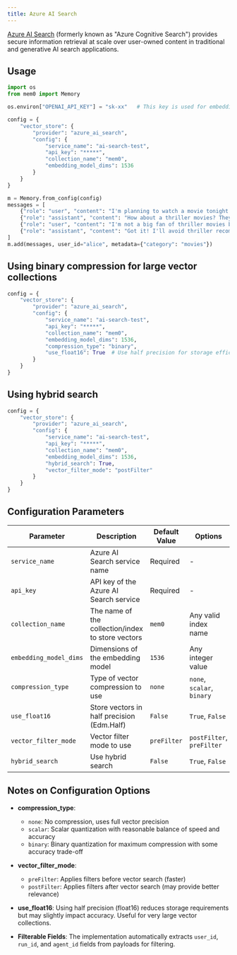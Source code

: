```yaml
---
title: Azure AI Search
---
```


[Azure AI Search](https://learn.microsoft.com/azure/search/search-what-is-azure-search/) (formerly known as "Azure Cognitive Search") provides secure information retrieval at scale over user-owned content in traditional and generative AI search applications.

## Usage

```python
import os
from mem0 import Memory

os.environ["OPENAI_API_KEY"] = "sk-xx"   # This key is used for embedding purpose

config = {
    "vector_store": {
        "provider": "azure_ai_search",
        "config": {
            "service_name": "ai-search-test",
            "api_key": "*****",
            "collection_name": "mem0",
            "embedding_model_dims": 1536
        }
    }
}

m = Memory.from_config(config)
messages = [
    {"role": "user", "content": "I'm planning to watch a movie tonight. Any recommendations?"},
    {"role": "assistant", "content": "How about a thriller movies? They can be quite engaging."},
    {"role": "user", "content": "I'm not a big fan of thriller movies but I love sci-fi movies."},
    {"role": "assistant", "content": "Got it! I'll avoid thriller recommendations and suggest sci-fi movies in the future."}
]
m.add(messages, user_id="alice", metadata={"category": "movies"})
```

## Using binary compression for large vector collections

```python
config = {
    "vector_store": {
        "provider": "azure_ai_search",
        "config": {
            "service_name": "ai-search-test",
            "api_key": "*****",
            "collection_name": "mem0",
            "embedding_model_dims": 1536,
            "compression_type": "binary",
            "use_float16": True  # Use half precision for storage efficiency
        }
    }
}
```

## Using hybrid search

```python
config = {
    "vector_store": {
        "provider": "azure_ai_search",
        "config": {
            "service_name": "ai-search-test",
            "api_key": "*****",
            "collection_name": "mem0",
            "embedding_model_dims": 1536,
            "hybrid_search": True,
            "vector_filter_mode": "postFilter"
        }
    }
}
```

## Configuration Parameters

| Parameter | Description | Default Value | Options |
| --- | --- | --- | --- |
| `service_name` | Azure AI Search service name | Required | - |
| `api_key` | API key of the Azure AI Search service | Required | - |
| `collection_name` | The name of the collection/index to store vectors | `mem0` | Any valid index name |
| `embedding_model_dims` | Dimensions of the embedding model | `1536` | Any integer value |
| `compression_type` | Type of vector compression to use | `none` | `none`, `scalar`, `binary` |
| `use_float16` | Store vectors in half precision (Edm.Half) | `False` | `True`, `False` |
| `vector_filter_mode` | Vector filter mode to use | `preFilter` | `postFilter`, `preFilter` |
| `hybrid_search` | Use hybrid search | `False` | `True`, `False` |

## Notes on Configuration Options

- **compression_type**:
  - `none`: No compression, uses full vector precision
  - `scalar`: Scalar quantization with reasonable balance of speed and accuracy
  - `binary`: Binary quantization for maximum compression with some accuracy trade-off

- **vector_filter_mode**:
  - `preFilter`: Applies filters before vector search (faster)
  - `postFilter`: Applies filters after vector search (may provide better relevance)

- **use_float16**: Using half precision (float16) reduces storage requirements but may slightly impact accuracy. Useful for very large vector collections.

- **Filterable Fields**: The implementation automatically extracts `user_id`, `run_id`, and `agent_id` fields from payloads for filtering.

